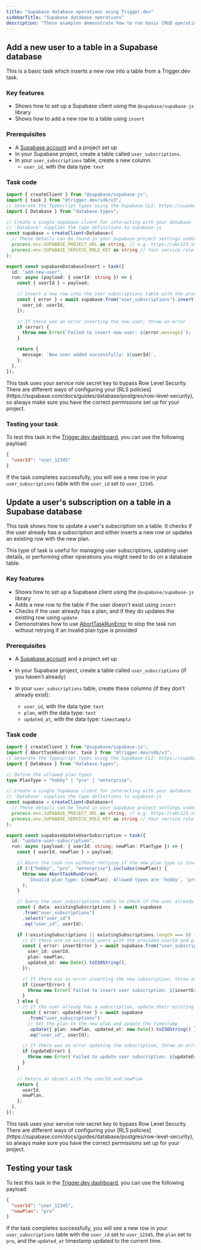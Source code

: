 ```yaml
---
title: "Supabase database operations using Trigger.dev"
sidebarTitle: "Supabase database operations"
description: "These examples demonstrate how to run basic CRUD operations on a table in a Supabase database using Trigger.dev."
---
```



## Add a new user to a table in a Supabase database

This is a basic task which inserts a new row into a table from a Trigger.dev task.

### Key features

- Shows how to set up a Supabase client using the `@supabase/supabase-js` library
- Shows how to add a new row to a table using `insert`

### Prerequisites

- A [Supabase account](https://supabase.com/dashboard/) and a project set up
- In your Supabase project, create a table called `user_subscriptions`.
- In your `user_subscriptions` table, create a new column:
  - `user_id`, with the data type: `text`

### Task code

```ts trigger/supabase-database-insert.ts
import { createClient } from "@supabase/supabase-js";
import { task } from "@trigger.dev/sdk/v3";
// Generate the Typescript types using the Supabase CLI: https://supabase.com/docs/guides/api/rest/generating-types
import { Database } from "database.types";

// Create a single Supabase client for interacting with your database
// 'Database' supplies the type definitions to supabase-js
const supabase = createClient<Database>(
  // These details can be found in your Supabase project settings under `API`
  process.env.SUPABASE_PROJECT_URL as string, // e.g. https://abc123.supabase.co - replace 'abc123' with your project ID
  process.env.SUPABASE_SERVICE_ROLE_KEY as string // Your service role secret key
);

export const supabaseDatabaseInsert = task({
  id: "add-new-user",
  run: async (payload: { userId: string }) => {
    const { userId } = payload;

    // Insert a new row into the user_subscriptions table with the provided userId
    const { error } = await supabase.from("user_subscriptions").insert({
      user_id: userId,
    });

    // If there was an error inserting the new user, throw an error
    if (error) {
      throw new Error(`Failed to insert new user: ${error.message}`);
    }

    return {
      message: `New user added successfully: ${userId}`,
    };
  },
});
```

<Note>
  This task uses your service role secret key to bypass Row Level Security. There are different ways
  of configuring your [RLS
  policies](https://supabase.com/docs/guides/database/postgres/row-level-security), so always make
  sure you have the correct permissions set up for your project.
</Note>

### Testing your task

To test this task in the [Trigger.dev dashboard](https://cloud.trigger.dev), you can use the following payload:

```json
{
  "userId": "user_12345"
}
```

If the task completes successfully, you will see a new row in your `user_subscriptions` table with the `user_id` set to `user_12345`.

## Update a user's subscription on a table in a Supabase database

This task shows how to update a user's subscription on a table. It checks if the user already has a subscription and either inserts a new row or updates an existing row with the new plan.

This type of task is useful for managing user subscriptions, updating user details, or performing other operations you might need to do on a database table.

### Key features

- Shows how to set up a Supabase client using the `@supabase/supabase-js` library
- Adds a new row to the table if the user doesn't exist using `insert`
- Checks if the user already has a plan, and if they do updates the existing row using `update`
- Demonstrates how to use [AbortTaskRunError](https://trigger.dev/docs/errors-retrying#using-aborttaskrunerror) to stop the task run without retrying if an invalid plan type is provided

### Prerequisites

- A [Supabase account](https://supabase.com/dashboard/) and a project set up
- In your Supabase project, create a table called `user_subscriptions` (if you haven't already)
- In your `user_subscriptions` table, create these columns (if they don't already exist):

  - `user_id`, with the data type: `text`
  - `plan`, with the data type: `text`
  - `updated_at`, with the data type: `timestamptz`

### Task code

```ts trigger/supabase-update-user-subscription.ts
import { createClient } from "@supabase/supabase-js";
import { AbortTaskRunError, task } from "@trigger.dev/sdk/v3";
// Generate the Typescript types using the Supabase CLI: https://supabase.com/docs/guides/api/rest/generating-types
import { Database } from "database.types";

// Define the allowed plan types
type PlanType = "hobby" | "pro" | "enterprise";

// Create a single Supabase client for interacting with your database
// 'Database' supplies the type definitions to supabase-js
const supabase = createClient<Database>(
  // These details can be found in your Supabase project settings under `API`
  process.env.SUPABASE_PROJECT_URL as string, // e.g. https://abc123.supabase.co - replace 'abc123' with your project ID
  process.env.SUPABASE_SERVICE_ROLE_KEY as string // Your service role secret key
);

export const supabaseUpdateUserSubscription = task({
  id: "update-user-subscription",
  run: async (payload: { userId: string; newPlan: PlanType }) => {
    const { userId, newPlan } = payload;

    // Abort the task run without retrying if the new plan type is invalid
    if (!["hobby", "pro", "enterprise"].includes(newPlan)) {
      throw new AbortTaskRunError(
        `Invalid plan type: ${newPlan}. Allowed types are 'hobby', 'pro', or 'enterprise'.`
      );
    }

    // Query the user_subscriptions table to check if the user already has a subscription
    const { data: existingSubscriptions } = await supabase
      .from("user_subscriptions")
      .select("user_id")
      .eq("user_id", userId);

    if (!existingSubscriptions || existingSubscriptions.length === 0) {
      // If there are no existing users with the provided userId and plan, insert a new row
      const { error: insertError } = await supabase.from("user_subscriptions").insert({
        user_id: userId,
        plan: newPlan,
        updated_at: new Date().toISOString(),
      });

      // If there was an error inserting the new subscription, throw an error
      if (insertError) {
        throw new Error(`Failed to insert user subscription: ${insertError.message}`);
      }
    } else {
      // If the user already has a subscription, update their existing row
      const { error: updateError } = await supabase
        .from("user_subscriptions")
        // Set the plan to the new plan and update the timestamp
        .update({ plan: newPlan, updated_at: new Date().toISOString() })
        .eq("user_id", userId);

      // If there was an error updating the subscription, throw an error
      if (updateError) {
        throw new Error(`Failed to update user subscription: ${updateError.message}`);
      }
    }

    // Return an object with the userId and newPlan
    return {
      userId,
      newPlan,
    };
  },
});
```

<Note>
  This task uses your service role secret key to bypass Row Level Security. There are different ways
  of configuring your [RLS
  policies](https://supabase.com/docs/guides/database/postgres/row-level-security), so always make
  sure you have the correct permissions set up for your project.
</Note>

## Testing your task

To test this task in the [Trigger.dev dashboard](https://cloud.trigger.dev), you can use the following payload:

```json
{
  "userId": "user_12345",
  "newPlan": "pro"
}
```

If the task completes successfully, you will see a new row in your `user_subscriptions` table with the `user_id` set to `user_12345`, the `plan` set to `pro`, and the `updated_at` timestamp updated to the current time.

<SupabaseDocsCards />
